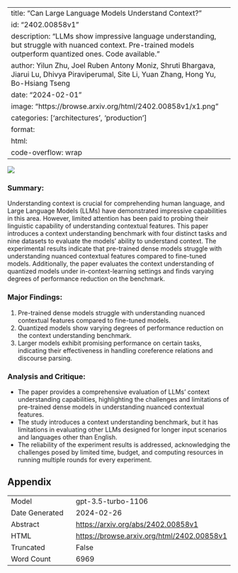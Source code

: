 
---
title: "Can Large Language Models Understand Context?"
id: "2402.00858v1"
description: "LLMs show impressive language understanding, but struggle with nuanced context. Pre-trained models outperform quantized ones. Code available."
author: Yilun Zhu, Joel Ruben Antony Moniz, Shruti Bhargava, Jiarui Lu, Dhivya Piraviperumal, Site Li, Yuan Zhang, Hong Yu, Bo-Hsiang Tseng
date: "2024-02-01"
image: "https://browse.arxiv.org/html/2402.00858v1/x1.png"
categories: ['architectures', 'production']
format:
  html:
    code-overflow: wrap
---

![](https://browse.arxiv.org/html/2402.00858v1/x1.png)

### Summary:
Understanding context is crucial for comprehending human language, and Large Language Models (LLMs) have demonstrated impressive capabilities in this area. However, limited attention has been paid to probing their linguistic capability of understanding contextual features. This paper introduces a context understanding benchmark with four distinct tasks and nine datasets to evaluate the models' ability to understand context. The experimental results indicate that pre-trained dense models struggle with understanding nuanced contextual features compared to fine-tuned models. Additionally, the paper evaluates the context understanding of quantized models under in-context-learning settings and finds varying degrees of performance reduction on the benchmark.

### Major Findings:
1. Pre-trained dense models struggle with understanding nuanced contextual features compared to fine-tuned models.
2. Quantized models show varying degrees of performance reduction on the context understanding benchmark.
3. Larger models exhibit promising performance on certain tasks, indicating their effectiveness in handling coreference relations and discourse parsing.

### Analysis and Critique:
- The paper provides a comprehensive evaluation of LLMs' context understanding capabilities, highlighting the challenges and limitations of pre-trained dense models in understanding nuanced contextual features.
- The study introduces a context understanding benchmark, but it has limitations in evaluating other LLMs designed for longer input scenarios and languages other than English.
- The reliability of the experiment results is addressed, acknowledging the challenges posed by limited time, budget, and computing resources in running multiple rounds for every experiment.

## Appendix

|          |          |
|----------|----------|
| Model     | gpt-3.5-turbo-1106       |
| Date Generated     | 2024-02-26       |
| Abstract | [https://arxiv.org/abs/2402.00858v1](https://arxiv.org/abs/2402.00858v1)        |
| HTML     | [https://browse.arxiv.org/html/2402.00858v1](https://browse.arxiv.org/html/2402.00858v1)       |
| Truncated       | False       |
| Word Count       | 6969       |